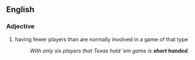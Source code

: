 {{also|shorthanded|short-handed}}

==English==

===Adjective===
{{en-adj|-}}

# {{lb|en|poker}} having fewer players than are normally involved in a game of that type
#: ''With only six players that Texas hold 'em game is '''short handed'''.''